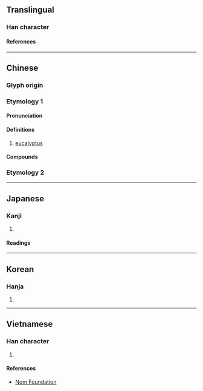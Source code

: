 {{character info}}
==Translingual==

===Han character===
{{Han char|rn=75|rad=木|as=06|sn=10|four=43944|canj=DJV|ids=⿰木安}}

====References====
{{Han ref|kx=0525.100|dkj=14763|dj=0914.050|hdz=21207.070|uh=6849}}

----

==Chinese==
{{zh-forms}}

===Glyph origin===
{{Han compound|木|安|ls=psc|t1=tree|tr2=ān}} 

===Etymology 1===

====Pronunciation====
{{zh-pron
|m=ān
|c=on1
|cat=n
}}

====Definitions====
{{zh-hanzi}}

# [[eucalyptus]]

====Compounds====
{{zh-der|桉木|桉樹}}

===Etymology 2===
{{zh-see|案|v}}

----

==Japanese==

===Kanji===
{{ja-kanji|grade=|rs=木06}}

# {{rfdef|ja|sort=木06}}

====Readings====
{{ja-readings
|on=あん
}}

----

==Korean==

===Hanja===
{{ko-hanja|안}}

# {{rfdef|ko|sort=木06}}

----

==Vietnamese==

===Han character===
{{vi-readings|rs=木06|reading=an}}

# {{rfdef|vi|sort=木06}}

====References====
* [http://nomfoundation.org/common/nom_details.php?codepoint=6849 Nom Foundation]